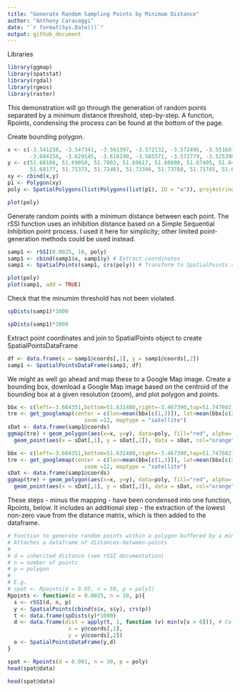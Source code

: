 ```yaml
---
title: "Generate Random Sampling Points by Minimum Distance"
author: "Anthony Caravaggi"
date: "`r format(Sys.Date())`"
output: github_document
---
```


Libraries

```r
library(ggmap)
library(spatstat)
library(rgdal)
library(rgeos)
library(raster)
```
This demonstration will go through the generation of random points separated by a minimum distance threshold, step-by-step. A function, Rpoints, condensing the process can be found at the bottom of the page. 

Create bounding polygon.

``` r
x <- c(-3.541238, -3.547341, -3.561397, -3.572132, -3.572495, -3.551687, -3.566528, -3.599789, -3.592162,
       -3.604156, -3.629145, -3.618190, -3.585571, -3.572779, -3.525398, -3.504483, -3.525454, -3.541238)
y <- c(51.68106, 51.69050, 51.7003, 51.69617, 51.68800, 51.67405, 51.64949, 51.65832, 51.67560,
       51.68177, 51.71373, 51.72463, 51.73346, 51.73788, 51.71745, 51.69461, 51.67548, 51.68106)
xy <- cbind(x,y)
p1 <- Polygon(xy)
poly <- SpatialPolygons(list(Polygons(list(p1), ID = "a")), proj4string=CRS("+proj=longlat +ellps=WGS84 +datum=WGS84 +no_defs"))
```

```r
plot(poly)
```

Generate random points with a minimum distance between each point. The rSSI function uses an inhibition distance based on a Simple Sequential Inhibition point process. I used it here for simplicity; other limited point-generation methods could be used instead.

```r
samp1 <- rSSI(0.0025, 10, poly) 
samp1 <- cbind(samp1$x, samp1$y) # Extract coordinates
samp1 <- SpatialPoints(samp1, crs(poly)) # Transform to SpatialPoints shapefile
```

```r
plot(poly)
plot(samp1, add = TRUE)
```

Check that the minumim threshold has not been violated.

```r
spDists(samp1)*1000
```

```r
spDists(samp1)*1000
```

Extract point coordinates and join to SpatialPoints object to create SpatialPointsDataFrame

```r
df <- data.frame(x = samp1@coords[,1], y = samp1@coords[,2]) 
samp1 <- SpatialPointsDataFrame(samp1, df)
```

We might as well go ahead and map these to a Google Map image. Create a bounding box, download a Google Map image based on the centroid of the bounding box at a given resolution (zoom), and plot polygon and points.

```r
bbx <- c(left=-3.664351,bottom=51.631480,right=-3.467390,top=51.747602)
tre <- get_googlemap(center = c(lon=mean(bbx[c(1,3)]), lat=mean(bbx[c(2,4)])),
                        zoom =12, maptype = "satellite")
sDat <- data.frame(samp1@coords)
ggmap(tre) + geom_polygon(aes(x=x, y=y), data=poly, fill="red", alpha=.5) + 
  geom_point(aes(x = sDat[,1], y = sDat[,2]), data = sDat, col="orange")
```

```r
bbx <- c(left=-3.664351,bottom=51.631480,right=-3.467390,top=51.747602) 
tre <- get_googlemap(center = c(lon=mean(bbx[c(1,3)]), lat=mean(bbx[c(2,4)])),
                        zoom =12, maptype = "satellite")
sDat <- data.frame(samp1@coords)
ggmap(tre) + geom_polygon(aes(x=x, y=y), data=poly, fill="red", alpha=.5) + 
  geom_point(aes(x = sDat[,1], y = sDat[,2]), data = sDat, col="orange")
```


These steps - minus the mapping - have been condensed into one function, Rpoints, below. It includes an additional step - the extraction of the lowest non-zero vaue from the distance matrix, which is then added to the dataframe.

```r
# Function to generate random points within a polygon buffered by a minimum distance
# Attaches a dataframe of distances-between-points
#
# d = inherited distance (see rSSI documentation)
# n = number of points
# p = polygon
#
# E.g.
# spat <- Rpoints(d = 0.05, n = 50, p = poly1)
Rpoints <- function(d = 0.0025, n = 10, p){
  s <- rSSI(d, n, p) 
  y <- SpatialPoints(cbind(s$x, s$y), crs(p))
  t <- data.frame(spDists(y)*1000)
  d <- data.frame(dist = apply(t, 1, function (v) min(v[v > 0])), # Collapse distances to non-zero minimum
                   x = y@coords[,1],
                   y = y@coords[,2])
  o <- SpatialPointsDataFrame(y,d)
}
```

```r
spat <- Rpoints(d = 0.001, n = 30, p = poly)
head(spat@data)
```

```r
head(spat@data)
```

